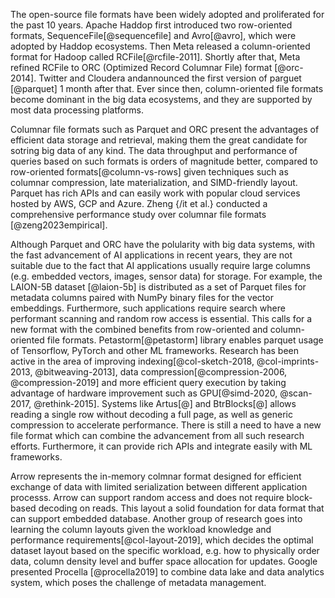  The open-source file formats have been widely adopted and proliferated for the past 10 years. 
 Apache Haddop first introduced two row-oriented formats, SequenceFile[@sequencefile] and Avro[@avro], which 
 were adopted by Haddop ecosystems. Then Meta released a column-oriented format for Hadoop called RCFile[@rcfile-2011]. 
 Shortly after that, Meta refined RCFile to ORC (Optimized Record Columnar File) format [@orc-2014]. 
 Twitter and Cloudera andannounced the first version of parguet [@parquet] 1 month after that. 
 Ever since then, column-oriented file formats become dominant in the big data ecosystems, 
 and they are supported by most data processing platforms.

 Columnar file formats such as Parquet and ORC present the advantages of efficient data storage and retrieval,
 making them the great candidate for sotring big data of any kind. 
 The data throughput and 
 performance of queries based on such formats is orders of magnitude better, compared to row-oriented formats[@column-vs-rows]
 given techniques such as columnar compression, late materialization, and SIMD-friendly layout. Parquet has rich APIs and can easily work with popular 
 cloud services hosted by AWS, GCP and Azure. Zheng {/it et al.} conducted a comprehensive performance study 
 over columnar file formats [@zeng2023empirical].

 Although Parquet and ORC have the polularity with big data systems, with the fast advancement of AI applications in 
 recent years, they are not suitable due to the fact that AI applications usually require large columns 
 (e.g. embedded vectors, images, sensor data) for storage. For example, the LAION-5B dataset [@laion-5b] is distributed as a set of Parquet files for metadata columns paired with NumPy binary files for the vector embeddings. Furthermore, such applications require search where performant 
 scanning and random row access is essential. This calls for a new format with the combined benefits
 from row-oriented and column-oriented file formats. Petastorm[@petastorm] library enables parquet usage of Tensorflow, PyTorch 
 and other ML frameworks. Research has been active in the area of 
 improving indexing[@col-sketch-2018, @col-imprints-2013, @bitweaving-2013], 
 data compression[@compression-2006, @compression-2019] and more efficient query execution by taking advantage of 
 hardware improvement such as GPU[@simd-2020, @scan-2017, @rethink-2015]. Systems like Artus[@] and BtrBlocks[@] allows reading a single row without 
 decoding a full page, as well as generic compression to accelerate performance. There is still a need to 
 have a new file format which can combine the advancement from all such research efforts. Furthermore,
 it can provide rich APIs and integrate easily with ML frameworks.

 Arrow represents the in-memory colmnar format designed for efficient exchange of data with limited 
 serialization between different application processs. Arrow can support random access and does not 
 require block-based decoding on reads. This layout a solid foundation for data format that can support
 embedded database. Another group of research goes into learning the column layouts given the workload 
 knowledge and performance requirements[@col-layout-2019], which decides the optimal dataset layout 
 based on the specific workload, e.g. how to physically order data, column density level and buffer 
 space allocation for updates. Google presented Procella [@procella2019] to combine data lake and data 
 analytics system, which poses the challenge of metadata management. 
